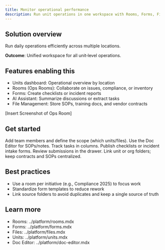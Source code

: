 ```yaml
---
title: Monitor operational performance
description: Run unit operations in one workspace with Rooms, Forms, Files, and unit dashboards.
---
```



## Solution overview

Run daily operations efficiently across multiple locations.

**Outcome**: Unified workspace for all unit‑level operations.

## Features enabling this

- Units dashboard: Operational overview by location
- Rooms (Ops Rooms): Collaborate on issues, compliance, or inventory
- Forms: Create checklists or incident reports
- AI Assistant: Summarize discussions or extract tasks
- File Management: Store SOPs, training docs, and vendor contracts

<DevOnly>[Insert Screenshot of Ops Room]</DevOnly>

## Get started

<Steps>
  <Step title="Create an Ops Room">Add team members and define the scope (which units/files).</Step>
  <Step title="Add pages & tasks">Use the Doc Editor for SOPs/notes. Track tasks in columns.</Step>
  <Step title="Build forms">Publish checklists or incident intake forms. Review submissions in the drawer.</Step>
  <Step title="Organize files">Link unit or org folders; keep contracts and SOPs centralized.</Step>
</Steps>

## Best practices

- Use a room per initiative (e.g., Compliance 2025) to focus work
- Standardize form templates to reduce rework
- Link source folders to avoid duplicates and keep a single source of truth

## Learn more

- Rooms: ../platform/rooms.mdx
- Forms: ../platform/forms.mdx
- Files: ../platform/files.mdx
- Units: ../platform/units.mdx
- Doc Editor: ../platform/doc-editor.mdx
